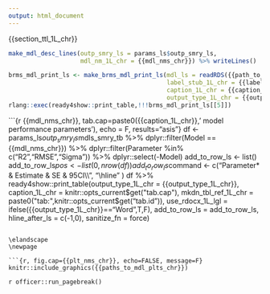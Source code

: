 ```yaml
---
output: html_document
---
```


\newpage
\blandscape

{{section_ttl_1L_chr}}

```r
make_mdl_desc_lines(outp_smry_ls = params_ls$outp_smry_ls,
                    mdl_nm_1L_chr = {{mdl_nms_chr}}) %>% writeLines()
```

```r
brms_mdl_print_ls <- make_brms_mdl_print_ls(mdl_ls = readRDS({{path_to_mdl_1L_chr}}),
                                            label_stub_1L_chr = {{label_stub_1L_chr}},
                                            caption_1L_chr = {{caption_1L_chr}},
                                            output_type_1L_chr = {{output_type_1L_chr}})
rlang::exec(ready4show::print_table,!!!brms_mdl_print_ls[[5]])
```

```{r {{mdl_nms_chr}}, tab.cap=paste0({{caption_1L_chr}},' model performance parameters'), echo = F, results="asis"}
df <- params_ls$outp_smry_ls$mdls_smry_tb %>%
  dplyr::filter(Model == {{mdl_nms_chr}}) %>%
  dplyr::filter(Parameter %in% c("R2","RMSE","Sigma")) %>%
  dplyr::select(-Model) 
add_to_row_ls <- list()
add_to_row_ls$pos <- list(0, nrow(df)
                     )
add_to_row_ls$command <- c("Parameter* & Estimate	& SE	& 95CI\\\\\n",
                        "\\hline\n" )
df %>%
  ready4show::print_table(output_type_1L_chr = {{output_type_1L_chr}},
                          caption_1L_chr = knitr::opts_current$get("tab.cap"),
                          mkdn_tbl_ref_1L_chr = paste0("tab:",knitr::opts_current$get("tab.id")),
                          use_rdocx_1L_lgl = ifelse({{output_type_1L_chr}}=="Word",T,F),
                          add_to_row_ls = add_to_row_ls,
                          hline_after_ls = c(-1,0),
                          sanitize_fn = force) 
  
```

\elandscape
\newpage

```{r, fig.cap={{plt_nms_chr}}, echo=FALSE, message=F}
knitr::include_graphics({{paths_to_mdl_plts_chr}})
```

`r officer::run_pagebreak()`
\newpage

